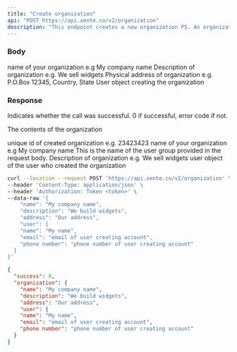 ```yaml
---
title: "Create organization"
api: "POST https://api.xente.co/v2/organization"
description: "This endpoint creates a new organization PS. An organization needs to be verified before it can be used and this is only done through the portal"
---
```


### Body

<ParamField body="name" type="string">
  name of your organization e.g My company name
</ParamField>
<ParamField body="description" type="description">
  Description of organization e.g. We sell widgets
</ParamField>
<ParamField body="address" type="address">
  Physical address of organization e.g. P.O.Box 12345, Country, State
</ParamField>
<ParamField body="user" type="object">
   User object creating the organization 
</ParamField>

### Response

<ResponseField name="success" type="number">
  Indicates whether the call was successful. 0 if successful, error code if not.
</ResponseField>

<ResponseField name="organization" type="object">

The contents of the organization

<Expandable title="Toggle object">

<ResponseField name="id" type="number">
  unique id of created organization e.g. 23423423
</ResponseField>

<ResponseField name="name" type="string">
 name of your organization e.g My company name
</ResponseField>

<ResponseField name="name" type="string">
  This is the name of the user group provided in the request body.
</ResponseField>

<ResponseField name="description" type="string">
  Description of organization e.g. We sell widgets
</ResponseField>

<ResponseField name="user" type="JSON or null">
user object of the user who created the organization
</ResponseField>

</Expandable>

</ResponseField>

<RequestExample>

```bash Request
curl --location --request POST 'https://api.xente.co/v2/organization' \
--header 'Content-Type: application/json' \
--header 'Authorization: Token <token>' \
--data-raw '{
    "name": "My company name",
    "description": "We build widgets",
    "address": "Our address",
    "user": {
    "name": "My name",
    "email": "email of user creating account",
    "phone number": "phone number of user creating account"
  }
}'
```

</RequestExample>

<ResponseExample>

```json Response
{
  "success": 0,
  "organization": {
    "name": "My company name",
    "description": "We build widgets",
    "address": "Our address",
    "user": {
    "name": "My name",
    "email": "email of user creating account",
    "phone number": "phone number of user creating account"
  }
}
```

</ResponseExample>
